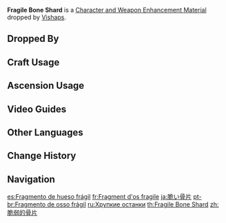 {{Item Infobox
|id          = 112041
|image       = Item Fragile Bone Shard.png
|type        = Character and Weapon Enhancement Materials
|group       = Bone Shards
|group2      = Elite Enemy Drops
|invCategory = Character Development Items
|quality     = 2
|description = A bone shard once carried by a Geovishap.<br />Although they are quite fragile, they seem to still harbor some indescribable power.
|source1     = Dropped by [[Vishaps]]
}}
'''Fragile Bone Shard''' is a [[Character and Weapon Enhancement Material]] dropped by [[Vishaps]].

==Dropped By==
{{Dropped By}}

==Craft Usage==
{{Craft Usage}}

==Ascension Usage==
{{Ascension Usage}}

==Video Guides==
{{EVT
|video1   = https://youtu.be/Z1XnzvRCt-s
|caption1 = Farm Guide
}}

==Other Languages==
{{Other Languages
|en      = Fragile Bone Shard
|zhs     = 脆弱的骨片
|zhs_rm  = Cuìruò de Gǔ Piàn
|zht     = 脆弱的骨片
|zht_rm  = Cuìruò de Gǔ Piàn
|zh_tl   = Fragile Bone Shard
|ja      = 脆い骨片
|ja_rm   = Moroi Koppen
|ja_tl   = Brittle Bone Fragment
|ko      = 약한 뼛조각
|ko_rm   = Yakhan Ppyeotjogak
|ko_tl   = Weak Bone Fragment
|es      = Fragmento de hueso frágil
|es_tl   = Fragile Bone Fragment
|fr      = Fragment d'os fragile
|fr_tl   = Fragile Bone Fragment
|ru      = Хрупкие останки
|ru_tl   = Fragile Bone Remains
|th      = Fragile Bone Remains
|vi      = Mảnh Xương Giòn Yếu
|vi_tl   = 
|de      = Zerbrechliches Knochenstück
|de_tl   = Fragile Bone Fragment
|id      = Fragile Bone Shard
|pt      = Fragmento de osso frágil
|pt_tl   = 
|tr      = Kırılgan Kemik Parçası
|tr_tl   = 
|it      = Frammento d'osso fragile
|it_tl   = 
}}

==Change History==
{{Change History|1.0}}

==Navigation==
{{Development Item Navbox|Character and Weapon Enhancement Materials}}

[[es:Fragmento de hueso frágil]]
[[fr:Fragment d'os fragile]]
[[ja:脆い骨片]]
[[pt-br:Fragmento de osso frágil]]
[[ru:Хрупкие останки]]
[[th:Fragile Bone Shard]]
[[zh:脆弱的骨片]]